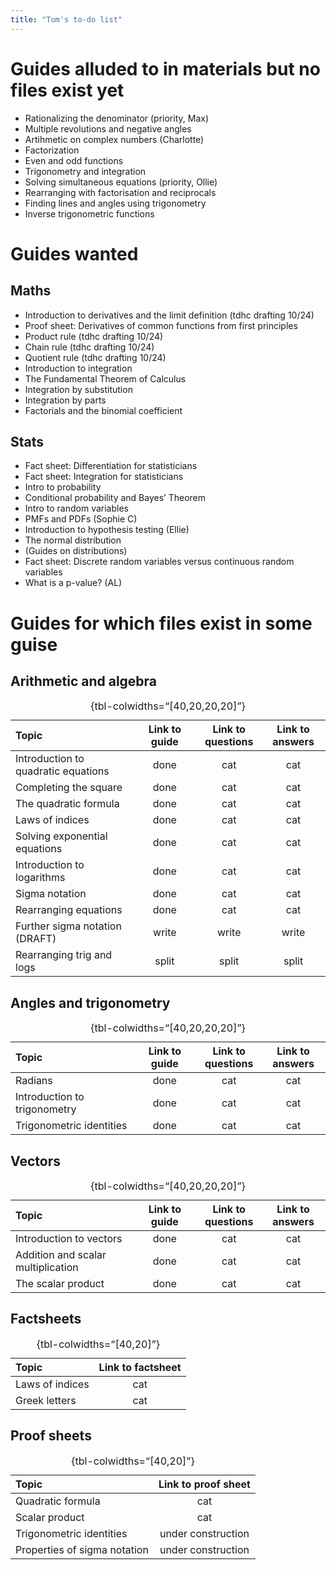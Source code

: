 ```yaml
---
title: "Tom's to-do list"
---
```


# Guides alluded to in materials but no files exist yet {-}

- Rationalizing the denominator (priority, Max)
- Multiple revolutions and negative angles
- Artihmetic on complex numbers (Charlotte)
- Factorization
- Even and odd functions
- Trigonometry and integration 
- Solving simultaneous equations (priority, Ollie)
- Rearranging with factorisation and reciprocals
- Finding lines and angles using trigonometry
- Inverse trigonometric functions

# Guides wanted {-}

## Maths {-}

- Introduction to derivatives and the limit definition (tdhc drafting 10/24)
- Proof sheet: Derivatives of common functions from first principles
- Product rule (tdhc drafting 10/24)
- Chain rule (tdhc drafting 10/24)
- Quotient rule (tdhc drafting 10/24)
- Introduction to integration
- The Fundamental Theorem of Calculus
- Integration by substitution
- Integration by parts
- Factorials and the binomial coefficient

## Stats {-}

- Fact sheet: Differentiation for statisticians
- Fact sheet: Integration for statisticians
- Intro to probability
- Conditional probability and Bayes' Theorem
- Intro to random variables
- PMFs and PDFs (Sophie C)
- Introduction to hypothesis testing (Ellie)
- The normal distribution
- (Guides on distributions)
- Fact sheet: Discrete random variables versus continuous random variables
- What is a p-value? (AL)

# Guides for which files exist in some guise {-}

## Arithmetic and algebra {-}

| **Topic**                            | Link to guide      | Link to questions  | Link to answers    |
|:-------------------------------------|:------------------:|:------------------:|:------------------:|
| Introduction to quadratic equations  | done | cat | cat |
| Completing the square                | done | cat | cat |
| The quadratic formula                | done | cat | cat |
| Laws of indices                      | done | cat | cat |
| Solving exponential equations        | done | cat | cat |
| Introduction to logarithms           | done | cat | cat |
| Sigma notation                       | done | cat | cat |
| Rearranging equations                | done | cat | cat |
| Further sigma notation (DRAFT)       | write | write | write |
| Rearranging trig and logs            | split | split | split |

: {tbl-colwidths="[40,20,20,20]"}

## Angles and trigonometry {-}

| **Topic**                            | Link to guide      | Link to questions  | Link to answers    |
|:-------------------------------------|:------------------:|:------------------:|:------------------:|
| Radians                              | done | cat | cat |
| Introduction to trigonometry         | done | cat | cat |
| Trigonometric identities             | done | cat | cat |

: {tbl-colwidths="[40,20,20,20]"}

## Vectors {-}

| **Topic**                            | Link to guide      | Link to questions  | Link to answers    |
|:-------------------------------------|:------------------:|:------------------:|:------------------:|
| Introduction to vectors              | done | cat | cat |
| Addition and scalar multiplication   | done | cat | cat |
| The scalar product                   | done | cat | cat |

: {tbl-colwidths="[40,20,20,20]"}

## Factsheets {-}

| **Topic**                            | Link to factsheet      |
|:-------------------------------------|:----------------------:| 
| Laws of indices                      | cat | 
| Greek letters                        | cat |

: {tbl-colwidths="[40,20]"}

## Proof sheets {-}

| **Topic**                            | Link to proof sheet      |
|:-------------------------------------|:----------------------:| 
| Quadratic formula                    | cat | 
| Scalar product                       | cat |
| Trigonometric identities             | under construction |
| Properties of sigma notation         | under construction |

: {tbl-colwidths="[40,20]"}
